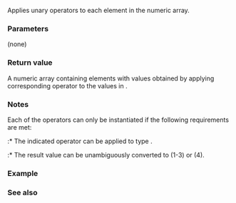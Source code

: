 {{cpp/numeric/valarray/title|operator+,-,~,!}}
{{cpp/numeric/valarray/navbar}}
{{dcl begin}}
{{dcl|num=1|
valarray&lt;T&gt; operator+() const;
}}
{{dcl|num=2|1=
valarray&lt;T&gt; operator-() const;
}}
{{dcl|num=3|1=
valarray&lt;T&gt; operator~() const;
}}
{{dcl|num=4|1=
valarray&lt;bool&gt; operator!() const;
}}
{{dcl end}}

Applies unary operators to each element in the numeric array.

===Parameters===
(none)

===Return value===
A numeric array containing elements with values obtained by applying corresponding operator to the values in {{c|*this}}.

{{cpp/impldef exception}}

===Notes===
Each of the operators can only be instantiated if the following requirements are met:
:* The indicated operator can be applied to type {{tt|T}}.
:* The result value can be unambiguously converted to {{tt|T}} (1-3) or {{c|bool}} (4).

{{cpp/numeric/valarray/notes_ret}}

===Example===
{{example
|code=
#include &lt;iostream&gt;
#include &lt;string_view&gt;
#include &lt;valarray&gt;

template&lt;typename T&gt;
void print(std::string_view const note,
           std::valarray&lt;T&gt; const vala, // by-value, see Notes above
           std::string_view const term = "\n")
{
    std::cout &lt;&lt; note &lt;&lt; std::boolalpha &lt;&lt; std::showpos;
    for (T const element : vala)
        std::cout &lt;&lt; '\t' &lt;&lt; element;
    std::cout &lt;&lt; term;
}

int main()
{
    std::valarray&lt;int&gt; x{1, 2, 3, 4};
    print&lt;int&gt;("x: ", x);
    print&lt;int&gt;("+x: ", +x);
    print&lt;int&gt;("+ + x: ", + + x);
    print&lt;int&gt;("-x: ", -x);
    print&lt;int&gt;("- - x: ", - - x, "\n\n");

    std::valarray&lt;short&gt; y{0, 1, -1, 0x7fff};
    print&lt;short&gt;("y: ", y);
    print&lt;short&gt;("~y: ", ~y);
    print&lt;short&gt;("~~y: ", ~~y, "\n\n");

    std::valarray&lt;bool&gt; z{true, false};
    print&lt;bool&gt;("z: ", z);
    print&lt;bool&gt;("!z: ", !z);
    print&lt;bool&gt;("!!z: ", !!z);
}
|p=true&lt;!-- when 0B10 != sizeof(short) :--&gt;
|output=
x:      +1      +2      +3      +4
+x:     +1      +2      +3      +4
+ + x:  +1      +2      +3      +4
-x:     -1      -2      -3      -4
- - x:  +1      +2      +3      +4

y:      +0      +1      -1      +32767
~y:     -1      -2      +0      -32768
~~y:    +0      +1      -1      +32767
                     
z:      true    false
!z:     false   true
!!z:    true    false
}}

===See also===
{{dsc begin}}
{{dsc inc|cpp/numeric/valarray/dsc operator_arith2}}
{{dsc inc|cpp/numeric/valarray/dsc operator_arith3}}
{{dsc end}}

{{langlinks|de|es|fr|it|ja|pt|ru|zh}}